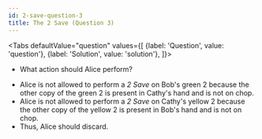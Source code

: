 ```yaml
---
id: 2-save-question-3
title: The 2 Save (Question 3)
---
```



<BeginnersGuideProgress id="2-save-question-3" />

<!-- lint disable no-undefined-references -->

<Tabs
  defaultValue="question"
  values={[
    {label: 'Question', value: 'question'},
    {label: 'Solution', value: 'solution'},
  ]}>
<TabItem value="question">

- What action should Alice perform?

</TabItem>
<TabItem value="solution">

- Alice is not allowed to perform a _2 Save_ on Bob's green 2 because the other copy of the green 2 is present in Cathy's hand and is not on chop.
- Alice is not allowed to perform a _2 Save_ on Cathy's yellow 2 because the other copy of the yellow 2 is present in Bob's hand and is not on chop.
- Thus, Alice should discard.

</TabItem>
</Tabs>

<TwoSaveQuestion3 />
